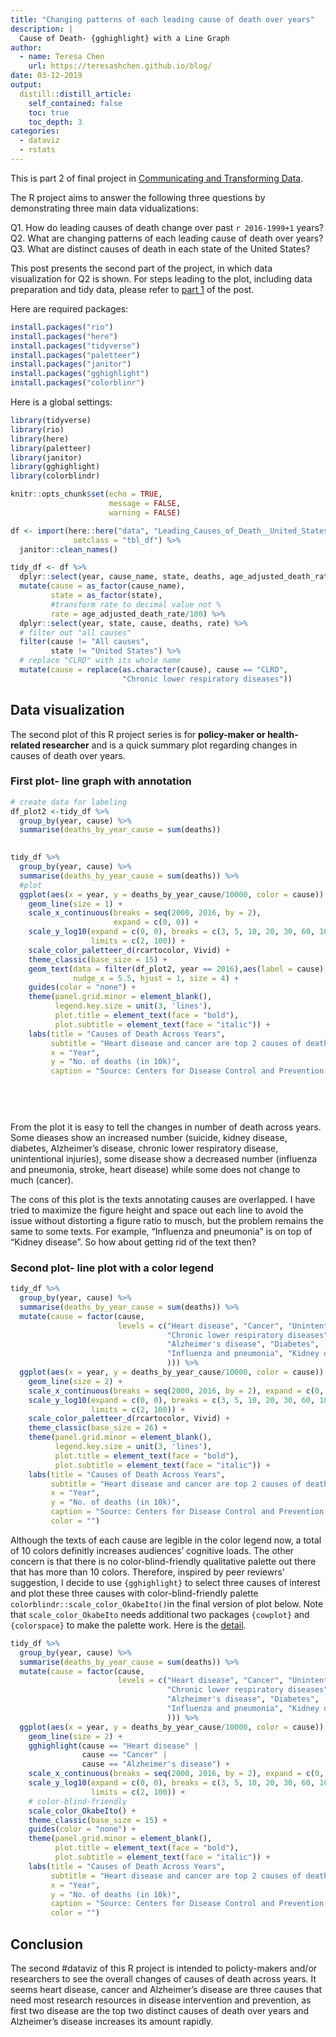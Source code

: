 ```yaml
---
title: "Changing patterns of each leading cause of death over years"
description: |
  Cause of Death- {gghighlight} with a Line Graph
author:
  - name: Teresa Chen
    url: https://teresashchen.github.io/blog/
date: 03-12-2019
output:
  distill::distill_article:
    self_contained: false
    toc: true
    toc_depth: 3    
categories:
  - dataviz
  - rstats
---
```


This is part 2 of final project in [Communicating and Transforming Data](https://uo-datasci-specialization.github.io/c2-communicate_transform_data/). 

The R project aims to answer the following three questions by demonstrating three main data vidualizations:  

Q1. How do leading causes of death change over past `r 2016-1999+1` years?  
Q2. What are changing patterns of each leading cause of death over years?  
Q3. What are distinct causes of death in each state of the United States?  

This post presents the second part of the project, in which data visualization for Q2 is shown. For steps leading to the plot, including data preparation and tidy data, please refer to [part 1](https://teresashchen.github.io/blog/posts/2019-03-08-cause-of-death-gganimate-with-a-bar-graph/) of the post.  

Here are required packages:

```r

install.packages("rio")
install.packages("here")
install.packages("tidyverse")
install.packages("paletteer")
install.packages("janitor")
install.packages("gghighlight")
install.packages("colorblinr")

```

Here is a global settings:

```r

library(tidyverse)
library(rio)
library(here)
library(paletteer)
library(janitor)
library(gghighlight)
library(colorblindr)

knitr::opts_chunk$set(echo = TRUE,
                      message = FALSE,
                      warning = FALSE)
```


```r

df <- import(here::here("data", "Leading_Causes_of_Death__United_States.csv"),
              setclass = "tbl_df") %>% 
  janitor::clean_names()

tidy_df <- df %>% 
  dplyr::select(year, cause_name, state, deaths, age_adjusted_death_rate) %>%   
  mutate(cause = as_factor(cause_name),
         state = as_factor(state),
         #transform rate to decimal value not %
         rate = age_adjusted_death_rate/100) %>% 
  dplyr::select(year, state, cause, deaths, rate) %>%
  # filter out "all causes"
  filter(cause != "All causes",
         state != "United States") %>%
  # replace "CLRD" with its whole name
  mutate(cause = replace(as.character(cause), cause == "CLRD", 
                         "Chronic lower respiratory diseases"))
```

## Data visualization 

The second plot of this R project series is for **policy-maker or health-related researcher** and is a quick summary plot regarding changes in causes of death over years. 

### First plot- line graph with annotation

```r

# create data for labeling
df_plot2 <-tidy_df %>% 
  group_by(year, cause) %>% 
  summarise(deaths_by_year_cause = sum(deaths))

  
tidy_df %>% 
  group_by(year, cause) %>% 
  summarise(deaths_by_year_cause = sum(deaths)) %>%   
  #plot
  ggplot(aes(x = year, y = deaths_by_year_cause/10000, color = cause)) +
    geom_line(size = 1) +
    scale_x_continuous(breaks = seq(2000, 2016, by = 2),
                       expand = c(0, 0)) +
    scale_y_log10(expand = c(0, 0), breaks = c(3, 5, 10, 20, 30, 60, 100),
                  limits = c(2, 100)) + 
    scale_color_paletteer_d(rcartocolor, Vivid) +
    theme_classic(base_size = 15) +
    geom_text(data = filter(df_plot2, year == 2016),aes(label = cause),
              nudge_x = 5.5, hjust = 1, size = 4) +
    guides(color = "none") +
    theme(panel.grid.minor = element_blank(),
          legend.key.size = unit(3, 'lines'),
          plot.title = element_text(face = "bold"),
          plot.subtitle = element_text(face = "italic")) +
    labs(title = "Causes of Death Across Years",
         subtitle = "Heart disease and cancer are top 2 causes of deaths.\nAlzheimer's disease increases rapidly.",
         x = "Year",
         y = "No. of deaths (in 10k)",
         caption = "Source: Centers for Disease Control and Prevention ")

              
  
  
```

From the plot it is easy to tell the changes in number of death across years. Some dieases show an increased number (suicide, kidney disease, diabetes, Alzheimer's disease, chronic lower respiratory disease, unintentional injuries), some disease show a decreased number (influenza and pneumonia, stroke, heart disease) while some does not change to much (cancer).

The cons of this plot is the texts annotating causes are overlapped. I have tried to maximize the figure height and space out each line to avoid the issue without distorting a figure ratio to musch, but the problem remains the same to some texts. For example, "Influenza and pneumonia" is on top of "Kidney disease". So how about getting rid of the text then? 


### Second plot- line plot with a color legend

```r
tidy_df %>% 
  group_by(year, cause) %>% 
  summarise(deaths_by_year_cause = sum(deaths)) %>% 
  mutate(cause = factor(cause, 
                        levels = c("Heart disease", "Cancer", "Unintentional injuries",
                                   "Chronic lower respiratory diseases", "Stroke", 
                                   "Alzheimer's disease", "Diabetes", 
                                   "Influenza and pneumonia", "Kidney disease" , "Suicide"  
                                   ))) %>% 
  ggplot(aes(x = year, y = deaths_by_year_cause/10000, color = cause)) +
    geom_line(size = 2) +
    scale_x_continuous(breaks = seq(2000, 2016, by = 2), expand = c(0, 0)) +
    scale_y_log10(expand = c(0, 0), breaks = c(3, 5, 10, 20, 30, 60, 100),
                  limits = c(2, 100)) + 
    scale_color_paletteer_d(rcartocolor, Vivid) +
    theme_classic(base_size = 26) +
    theme(panel.grid.minor = element_blank(),
          legend.key.size = unit(3, 'lines'),
          plot.title = element_text(face = "bold"),
          plot.subtitle = element_text(face = "italic")) +
    labs(title = "Causes of Death Across Years",
         subtitle = "Heart disease and cancer are top 2 causes of deaths.\nAlzheimer's disease increases rapidly.",
         x = "Year",
         y = "No. of deaths (in 10k)",
         caption = "Source: Centers for Disease Control and Prevention ",
         color = "")
```


Although the texts of each cause are legible in the color legend now, a total of 10 colors definitly increases audiences' cognitive loads. The other concern is that there is no color-blind-friendly qualitative palette out there that has more than 10 colors. Therefore, inspired by peer reviewrs' suggestion, I decide to use `{gghighlight}` to select three causes of interest and plot these three causes with color-blind-friendly palette `colorblindr::scale_color_OkabeIto()`in the final version of plot below. Note that `scale_color_OkabeIto` needs additional two packages `{cowplot}` and `{colorspace}` to make the palette work. Here is the [detail](https://www.rdocumentation.org/packages/colorblindr/versions/0.1.0). 


```r

tidy_df %>% 
  group_by(year, cause) %>% 
  summarise(deaths_by_year_cause = sum(deaths)) %>% 
  mutate(cause = factor(cause, 
                        levels = c("Heart disease", "Cancer", "Unintentional injuries",
                                   "Chronic lower respiratory diseases", "Stroke", 
                                   "Alzheimer's disease", "Diabetes", 
                                   "Influenza and pneumonia", "Kidney disease" , "Suicide"  
                                   ))) %>%  
  ggplot(aes(x = year, y = deaths_by_year_cause/10000, color = cause)) +
    geom_line(size = 2) +
    gghighlight(cause == "Heart disease" |
                cause == "Cancer" |
                cause == "Alzheimer's disease") +
    scale_x_continuous(breaks = seq(2000, 2016, by = 2), expand = c(0, 0), limits = c(1999, 2017)) +
    scale_y_log10(expand = c(0, 0), breaks = c(3, 5, 10, 20, 30, 60, 100),
                  limits = c(2, 100)) + 
    # color-blind-friendly
    scale_color_OkabeIto() + 
    theme_classic(base_size = 15) +
    guides(color = "none") +
    theme(panel.grid.minor = element_blank(),
          plot.title = element_text(face = "bold"),
          plot.subtitle = element_text(face = "italic")) +
    labs(title = "Causes of Death Across Years",
         subtitle = "Heart disease and cancer are top 2 causes of deaths.\nAlzheimer's disease increases rapidly.",
         x = "Year",
         y = "No. of deaths (in 10k)",
         caption = "Source: Centers for Disease Control and Prevention ",
         color = "")

```

## Conclusion

The second #dataviz of this R project is intended to policty-makers and/or researchers to see the overall changes of causes of death across years. It seems heart disease, cancer and Alzheimer's disease are three causes that need most research resources in disease intervention and prevention, as first two disease are the top two distinct causes of death over years and Alzheimer's disease increases its amount rapidly. 




